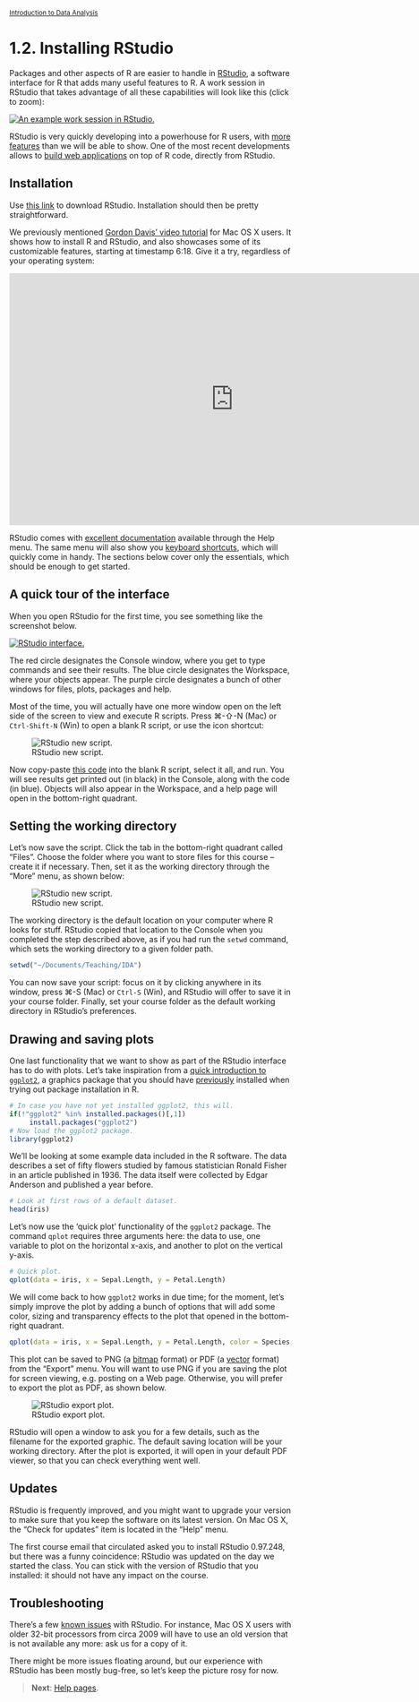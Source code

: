 <style>@import url(style.css);</style>
<small>[Introduction to Data Analysis](index.html)</small>

# 1.2. Installing RStudio

Packages and other aspects of R are easier to handle in [RStudio](http://rstudio.org/), a software interface for R that adds many useful features to R. A work session in RStudio that takes advantage of all these capabilities will look like this (click to zoom):
  
[![An example work session in RStudio.](images/rstudio-screenshot.png)](images/rstudio-screenshot.png)

RStudio is very quickly developing into a powerhouse for R users, with [more features](http://www.rstudio.com/ide/) than we will be able to show. One of the most recent developments allows to [build web applications](http://www.rstudio.com/shiny/) on top of R code, directly from RStudio.

## Installation

Use [this link](http://www.rstudio.com/ide/download/desktop) to download RStudio. Installation should then be pretty straightforward.

We previously mentioned [Gordon Davis' video tutorial](https://www.youtube.com/watch?v=WJDrYUqNrHg&list=PL8BE0E317807A9A21) for Mac OS X users. It shows how to install R and RStudio, and also showcases some of its customizable features, starting at timestamp 6:18. Give it a try, regardless of your operating system:

<iframe width="800" height="450" src="https://www.youtube.com/embed/WJDrYUqNrHg#t=6m18s" frameborder="0" allowfullscreen></iframe>

RStudio comes with [excellent documentation](http://www.rstudio.com/ide/docs/) available through the Help menu. The same menu will also show you [keyboard shortcuts](http://www.rstudio.com/ide/docs/using/keyboard_shortcuts), which will quickly come in handy. The sections below cover only the essentials, which should be enough to get started.

## A quick tour of the interface

When you open RStudio for the first time, you see something like the screenshot below.

[![RStudio interface.](images/rstudio-interface-1.png)](images/rstudio-interface-1.png)

The red circle designates the Console window, where you get to type commands and see their results. The blue circle designates the Workspace, where your objects appear. The purple circle designates a bunch of other windows for files, plots, packages and help.

Most of the time, you will actually have one more window open on the left side of the screen to view and execute R scripts. Press &#8984;-&#8679;-N (Mac) or `Ctrl-Shift-N` (Win) to open a blank R script, or use the icon shortcut:

![RStudio new script.](images/rstudio-new-script.png)

Now copy-paste [this code](https://gist.github.com/4555856) into the blank R script, select it all, and run. You will see results get printed out (in black) in the Console, along with the code (in blue). Objects will also appear in the Workspace, and a help page will open in the bottom-right quadrant.

## Setting the working directory

Let's now save the script. Click the tab in the bottom-right quadrant called "Files". Choose the folder where you want to store files for this course -- create it if necessary. Then, set it as the working directory through the "More" menu, as shown below:

![RStudio new script.](images/rstudio-setwd.png)

The working directory is the default location on your computer where R looks for stuff. RStudio copied that location to the Console when you completed the step described above, as if you had run the `setwd` command, which sets the working directory to a given folder path.

```r
setwd("~/Documents/Teaching/IDA")
```

You can now save your script: focus on it by clicking anywhere in its window, press &#8984;-S (Mac) or `Ctrl-S` (Win), and RStudio will offer to save it in your course folder.  Finally, set your course folder as the default working directory in RStudio's preferences.

## Drawing and saving plots

One last functionality that we want to show as part of the RStudio interface has to do with plots. Let's take inspiration from a [quick introduction to `ggplot2`](http://blog.echen.me/2012/01/17/quick-introduction-to-ggplot2/), a graphics package that you should have [previously](11_r.html) installed when trying out package installation in R.

```r
# In case you have not yet installed ggplot2, this will.
if(!"ggplot2" %in% installed.packages()[,1])
     install.packages("ggplot2")
# Now load the ggplot2 package.
library(ggplot2)
```

We'll be looking at some example data included in the R software. The data describes a set of fifty flowers studied by famous statistician Ronald Fisher in an article published in 1936. The data itself were collected by Edgar Anderson and published a year before.

```r
# Look at first rows of a default dataset.
head(iris)
```

Let's now use the 'quick plot' functionality of the `ggplot2` package. The command `qplot` requires three arguments here: the data to use, one variable to plot on the horizontal x-axis, and another to plot on the vertical y-axis.

```r
# Quick plot.
qplot(data = iris, x = Sepal.Length, y = Petal.Length)
```

We will come back to how `ggplot2` works in due time; for the moment, let's simply improve the plot by adding a bunch of options that will add some color, sizing and transparency effects to the plot that opened in the bottom-right quadrant.

```r
qplot(data = iris, x = Sepal.Length, y = Petal.Length, color = Species, size = Petal.Width, alpha = I(0.7))
```

This plot can be saved to PNG (a [bitmap](https://en.wikipedia.org/wiki/Raster_graphics) format) or PDF (a [vector](https://en.wikipedia.org/wiki/Vector_graphics) format) from the "Export" menu. You will want to use PNG if you are saving the plot for screen viewing, e.g. posting on a Web page. Otherwise, you will prefer to export the plot as PDF, as shown below.

![RStudio export plot.](images/rstudio-save-plot.png)

RStudio will open a window to ask you for a few details, such as the filename for the exported graphic. The default saving location will be your working directory. After the plot is exported, it will open in your default PDF viewer, so that you can check everything went well.

## Updates

RStudio is frequently improved, and you might want to upgrade your version to make sure that you keep the software on its latest version. On Mac OS X, the "Check for updates" item is located in the "Help" menu.

The first course email that circulated asked you to install RStudio 0.97.248, but there was a funny coincidence: RStudio was updated on the day we started the class. You can stick with the version of RStudio that you installed: it should not have any impact on the course.

## Troubleshooting

There's a few [known issues](http://support.rstudio.org/help/kb/troubleshooting/troubleshooting-guide-using-rstudio) with RStudio. For instance, Mac OS X users with older 32-bit processors from circa 2009 will have to use an old version that is not available any more: ask us for a copy of it.

There might be more issues floating around, but our experience with RStudio has been mostly bug-free, so let's keep the picture rosy for now.

> __Next__: [Help pages](13_help.html).
